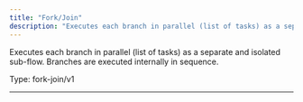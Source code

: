 ```yaml
---
title: "Fork/Join"
description: "Executes each branch in parallel (list of tasks) as a separate and isolated sub-flow. Branches are executed internally in sequence."
---
```


Executes each branch in parallel (list of tasks) as a separate and isolated sub-flow. Branches are executed internally in sequence.



Type: fork-join/v1

<hr />






